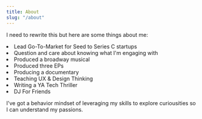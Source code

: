 ```yaml
---
title: About
slug: "/about"
---
```


I need to rewrite this but here are some things about me:
<li>Lead Go-To-Market for Seed to Series C startups</li>
<li>Question and care about knowing what I'm engaging with</li>
<li>Produced a broadway musical</li>
<li>Produced three EPs</li>
<li>Producing a documentary</li>
<li>Teaching UX & Design Thinking </li>
<li>Writing a YA Tech Thriller</li>
<li>DJ For Friends</li>

I've got a behavior mindset of leveraging my skills to explore curiousities so I can understand my passions.
